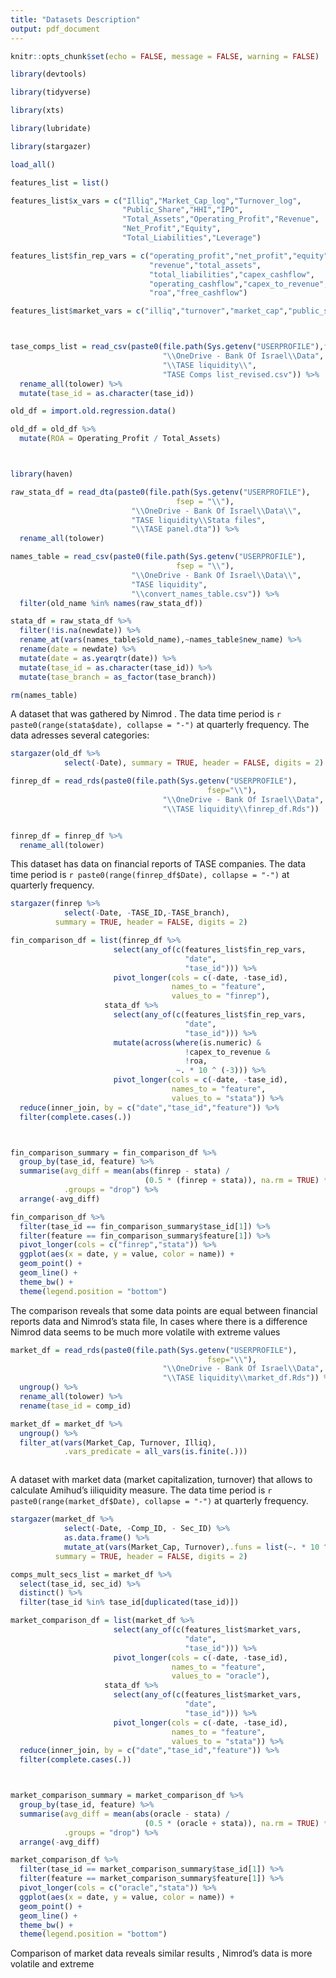 ```yaml
---
title: "Datasets Description"
output: pdf_document
---
```



```r

knitr::opts_chunk$set(echo = FALSE, message = FALSE, warning = FALSE)

```


```r

library(devtools)

library(tidyverse)

library(xts)

library(lubridate)

library(stargazer)

load_all()

```


```r

features_list = list()

features_list$x_vars = c("Illiq","Market_Cap_log","Turnover_log",
                         "Public_Share","HHI","IPO",
                         "Total_Assets","Operating_Profit","Revenue",
                         "Net_Profit","Equity",
                         "Total_Liabilities","Leverage")

features_list$fin_rep_vars = c("operating_profit","net_profit","equity",
                               "revenue","total_assets",
                               "total_liabilities","capex_cashflow",
                               "operating_cashflow","capex_to_revenue",
                               "roa","free_cashflow")

features_list$market_vars = c("illiq","turnover","market_cap","public_share")




```


```r

tase_comps_list = read_csv(paste0(file.path(Sys.getenv("USERPROFILE"),fsep = "\\"),
                                  "\\OneDrive - Bank Of Israel\\Data",
                                  "\\TASE liquidity\\",
                                  "TASE Comps list_revised.csv")) %>% 
  rename_all(tolower) %>% 
  mutate(tase_id = as.character(tase_id))

```



\subsection{Nimrod's dataset}

```r

old_df = import.old.regression.data()

old_df = old_df %>% 
  mutate(ROA = Operating_Profit / Total_Assets)




```


```r

library(haven)

raw_stata_df = read_dta(paste0(file.path(Sys.getenv("USERPROFILE"),
                                     fsep = "\\"),
                           "\\OneDrive - Bank Of Israel\\Data\\",
                           "TASE liquidity\\Stata files",
                           "\\TASE panel.dta")) %>% 
  rename_all(tolower)

names_table = read_csv(paste0(file.path(Sys.getenv("USERPROFILE"),
                                     fsep = "\\"),
                           "\\OneDrive - Bank Of Israel\\Data\\",
                           "TASE liquidity",
                           "\\convert_names_table.csv")) %>% 
  filter(old_name %in% names(raw_stata_df))

stata_df = raw_stata_df %>% 
  filter(!is.na(newdate)) %>% 
  rename_at(vars(names_table$old_name),~names_table$new_name) %>% 
  rename(date = newdate) %>% 
  mutate(date = as.yearqtr(date)) %>% 
  mutate(tase_id = as.character(tase_id)) %>% 
  mutate(tase_branch = as_factor(tase_branch))

rm(names_table)

```


A dataset that was gathered by Nimrod . The data time period is `r paste0(range(stata$date), collapse = "-")` at quarterly frequency.
The data adresses several categories:

\begin{itemize}
  \item
  Financial Reports
  \item
  Market data
\end{itemize}

```r

stargazer(old_df %>% 
            select(-Date), summary = TRUE, header = FALSE, digits = 2)

```


\subsection{Financial reports}

```r

finrep_df = read_rds(paste0(file.path(Sys.getenv("USERPROFILE"),
                                            fsep="\\"),
                                  "\\OneDrive - Bank Of Israel\\Data",
                                  "\\TASE liquidity\\finrep_df.Rds"))


finrep_df = finrep_df %>% 
  rename_all(tolower)

```

This dataset has data on financial reports of TASE companies. The data time period is `r paste0(range(finrep_df$Date), collapse = "-")` at quarterly frequency.

```r

stargazer(finrep %>% 
            select(-Date, -TASE_ID,-TASE_branch),
          summary = TRUE, header = FALSE, digits = 2)

```


\subsubsection{Comparison of financial reports data}

```r

fin_comparison_df = list(finrep_df %>% 
                       select(any_of(c(features_list$fin_rep_vars,
                                       "date",
                                       "tase_id"))) %>% 
                       pivot_longer(cols = c(-date, -tase_id),
                                    names_to = "feature",
                                    values_to = "finrep"),
                     stata_df %>% 
                       select(any_of(c(features_list$fin_rep_vars,
                                       "date",
                                       "tase_id"))) %>% 
                       mutate(across(where(is.numeric) &
                                       !capex_to_revenue &
                                       !roa,
                                     ~. * 10 ^ (-3))) %>% 
                       pivot_longer(cols = c(-date, -tase_id),
                                    names_to = "feature",
                                    values_to = "stata")) %>% 
  reduce(inner_join, by = c("date","tase_id","feature")) %>% 
  filter(complete.cases(.))



fin_comparison_summary = fin_comparison_df %>% 
  group_by(tase_id, feature) %>% 
  summarise(avg_diff = mean(abs(finrep - stata) /
                              (0.5 * (finrep + stata)), na.rm = TRUE) * 100,
            .groups = "drop") %>% 
  arrange(-avg_diff)


```


```r

fin_comparison_df %>% 
  filter(tase_id == fin_comparison_summary$tase_id[1]) %>% 
  filter(feature == fin_comparison_summary$feature[1]) %>% 
  pivot_longer(cols = c("finrep","stata")) %>% 
  ggplot(aes(x = date, y = value, color = name)) + 
  geom_point() + 
  geom_line() + 
  theme_bw() + 
  theme(legend.position = "bottom")

```

The comparison reveals that some data points are equal between
financial reports data and Nimrod's stata file, In cases where there is
a difference Nimrod data seems to be much more volatile with extreme
values

\subsection{Market data}

\subsubsection{Comparison of market data}

```r

market_df = read_rds(paste0(file.path(Sys.getenv("USERPROFILE"),
                                            fsep="\\"),
                                  "\\OneDrive - Bank Of Israel\\Data",
                                  "\\TASE liquidity\\market_df.Rds")) %>% 
  ungroup() %>% 
  rename_all(tolower) %>% 
  rename(tase_id = comp_id)

market_df = market_df %>%
  ungroup() %>% 
  filter_at(vars(Market_Cap, Turnover, Illiq),
            .vars_predicate = all_vars(is.finite(.)))



```

A dataset with market data (market capitalization, turnover) that allows to calculate Amihud's iiliquidity measure. The data time period is `r paste0(range(market_df$Date), collapse = "-")` at quarterly frequency.

```r

stargazer(market_df %>% 
            select(-Date, -Comp_ID, - Sec_ID) %>% 
            as.data.frame() %>% 
            mutate_at(vars(Market_Cap, Turnover),.funs = list(~. * 10 ^ (-3))),
          summary = TRUE, header = FALSE, digits = 2)

```

```r

comps_mult_secs_list = market_df %>% 
  select(tase_id, sec_id) %>% 
  distinct() %>% 
  filter(tase_id %in% tase_id[duplicated(tase_id)])

```


```r

market_comparison_df = list(market_df %>% 
                       select(any_of(c(features_list$market_vars,
                                       "date",
                                       "tase_id"))) %>% 
                       pivot_longer(cols = c(-date, -tase_id),
                                    names_to = "feature",
                                    values_to = "oracle"),
                     stata_df %>% 
                       select(any_of(c(features_list$market_vars,
                                       "date",
                                       "tase_id"))) %>% 
                       pivot_longer(cols = c(-date, -tase_id),
                                    names_to = "feature",
                                    values_to = "stata")) %>% 
  reduce(inner_join, by = c("date","tase_id","feature")) %>% 
  filter(complete.cases(.))



market_comparison_summary = market_comparison_df %>% 
  group_by(tase_id, feature) %>% 
  summarise(avg_diff = mean(abs(oracle - stata) /
                              (0.5 * (oracle + stata)), na.rm = TRUE) * 100,
            .groups = "drop") %>% 
  arrange(-avg_diff)


```


```r

market_comparison_df %>% 
  filter(tase_id == market_comparison_summary$tase_id[1]) %>% 
  filter(feature == market_comparison_summary$feature[1]) %>% 
  pivot_longer(cols = c("oracle","stata")) %>% 
  ggplot(aes(x = date, y = value, color = name)) + 
  geom_point() + 
  geom_line() + 
  theme_bw() + 
  theme(legend.position = "bottom")

```

Comparison of market data reveals similar results , Nimrod's data is more volatile
and extreme
